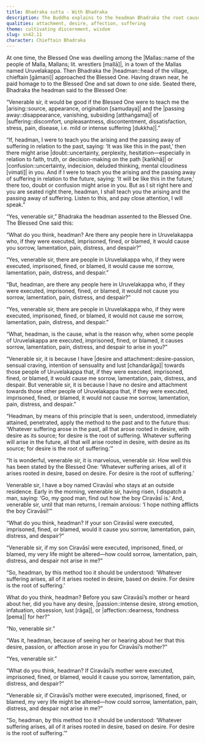 ```yaml
---
title: Bhadraka sutta - With Bhadraka
description: The Buddha explains to the headman Bhadraka the root cause of suffering through a direct and relatable inquiry. When Bhadraka admits to feeling sorrow when those he cares about are harmed, the Buddha skillfully reveals that such sorrow arises not from the events themselves but from one’s own attachment and desire.
qualities: attachment, desire, affection, suffering
theme: cultivating discernment, wisdom
slug: sn42.11
character: Chieftain Bhadraka
---
```


At one time, the Blessed One was dwelling among the |Mallas::name of the people of Malla, Mallans; lit. wrestlers [mallā]|, in a town of the Mallas named Uruvelakappa. Then Bhadraka the |headman::head of the village, chieftain [gāmaṇi]| approached the Blessed One. Having drawn near, he paid homage to to the Blessed One and sat down to one side. Seated there, Bhadraka the headman said to the Blessed One:

“Venerable sir, it would be good if the Blessed One were to teach me the |arising::source, appearance, origination [samudaya]| and the |passing away::disappearance, vanishing, subsiding [atthaṅgama]| of |suffering::discomfort, unpleasantness, discontentment, dissatisfaction, stress, pain, disease, i.e. mild or intense suffering [dukkha]|.”

“If, headman, I were to teach you the arising and the passing away of suffering in relation to the past, saying: ‘It was like this in the past,’ then there might arise |doubt::uncertainty, perplexity, hesitation—especially in relation to faith, truth, or decision-making on the path [kaṅkhā]| or |confusion::uncertainty, indecision, deluded thinking, mental cloudiness [vimati]| in you. And if I were to teach you the arising and the passing away of suffering in relation to the future, saying: ‘It will be like this in the future,’ there too, doubt or confusion might arise in you. But as I sit right here and you are seated right there, headman, I shall teach you the arising and the passing away of suffering. Listen to this, and pay close attention, I will speak.”

“Yes, venerable sir,” Bhadraka the headman assented to the Blessed One. The Blessed One said this:

“What do you think, headman? Are there any people here in Uruvelakappa who, if they were executed, imprisoned, fined, or blamed, it would cause you sorrow, lamentation, pain, distress, and despair?”

“Yes, venerable sir, there are people in Uruvelakappa who, if they were executed, imprisoned, fined, or blamed, it would cause me sorrow, lamentation, pain, distress, and despair.”

“But, headman, are there any people here in Uruvelakappa who, if they were executed, imprisoned, fined, or blamed, it would not cause you sorrow, lamentation, pain, distress, and despair?”

“Yes, venerable sir, there are people in Uruvelakappa who, if they were executed, imprisoned, fined, or blamed, it would not cause me sorrow, lamentation, pain, distress, and despair.”

“What, headman, is the cause, what is the reason why, when some people of Uruvelakappa are executed, imprisoned, fined, or blamed, it causes sorrow, lamentation, pain, distress, and despair to arise in you?”

“Venerable sir, it is because I have |desire and attachment::desire-passion, sensual craving, intention of sensuality and lust [chandarāga]| towards those people of Uruvelakappa that, if they were executed, imprisoned, fined, or blamed, it would cause me sorrow, lamentation, pain, distress, and despair. But venerable sir, it is because I have no desire and attachment towards those other people of Uruvelakappa that, if they were executed, imprisoned, fined, or blamed, it would not cause me sorrow, lamentation, pain, distress, and despair.”

“Headman, by means of this principle that is seen, understood, immediately attained, penetrated, apply the method to the past and to the future thus: ‘Whatever suffering arose in the past, all that arose rooted in desire, with desire as its source; for desire is the root of suffering. Whatever suffering will arise in the future, all that will arise rooted in desire, with desire as its source; for desire is the root of suffering.’”

“It is wonderful, venerable sir, it is marvelous, venerable sir. How well this has been stated by the Blessed One: ‘Whatever suffering arises, all of it arises rooted in desire, based on desire. For desire is the root of suffering.’

Venerable sir, I have a boy named Ciravāsī who stays at an outside residence. Early in the morning, venerable sir, having risen, I dispatch a man, saying: ‘Go, my good man, find out how the boy Ciravāsī is.’ And, venerable sir, until that man returns, I remain anxious: ‘I hope nothing afflicts the boy Ciravāsī!’”

“What do you think, headman? If your son Ciravāsī were executed, imprisoned, fined, or blamed, would it cause you sorrow, lamentation, pain, distress, and despair?”

“Venerable sir, if my son Ciravāsī were executed, imprisoned, fined, or blamed, my very life might be altered—how could sorrow, lamentation, pain, distress, and despair not arise in me?”

“So, headman, by this method too it should be understood: ‘Whatever suffering arises, all of it arises rooted in desire, based on desire. For desire is the root of suffering.’

What do you think, headman? Before you saw Ciravāsī’s mother or heard about her, did you have any desire, |passion::intense desire, strong emotion, infatuation, obsession, lust [rāga]|, or |affection::dearness, fondness [pema]| for her?”

“No, venerable sir.”

“Was it, headman, because of seeing her or hearing about her that this desire, passion, or affection arose in you for Ciravāsī’s mother?”

“Yes, venerable sir.”

“What do you think, headman? If Ciravāsī’s mother were executed, imprisoned, fined, or blamed, would it cause you sorrow, lamentation, pain, distress, and despair?”

“Venerable sir, if Ciravāsī’s mother were executed, imprisoned, fined, or blamed, my very life might be altered—how could sorrow, lamentation, pain, distress, and despair not arise in me?”

“So, headman, by this method too it should be understood: ‘Whatever suffering arises, all of it arises rooted in desire, based on desire. For desire is the root of suffering.’”